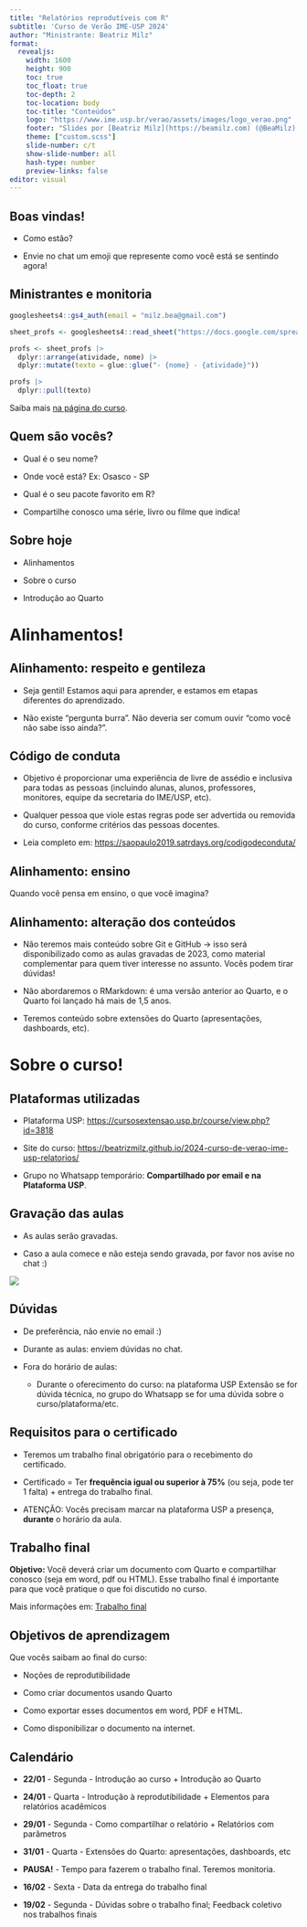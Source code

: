```yaml
---
title: "Relatórios reprodutíveis com R"
subtitle: 'Curso de Verão IME-USP 2024' 
author: "Ministrante: Beatriz Milz"
format: 
  revealjs:
    width: 1600
    height: 900  
    toc: true
    toc_float: true
    toc-depth: 2
    toc-location: body
    toc-title: "Conteúdos"
    logo: "https://www.ime.usp.br/verao/assets/images/logo_verao.png" 
    footer: "Slides por [Beatriz Milz](https://beamilz.com) (@BeaMilz), feito com  [Quarto](https://quarto.org/docs/presentations/revealjs/index.html). Código disponível no [GitHub](https://beatrizmilz.github.io/2024-curso-de-verao-ime-usp-relatorios/)."
    theme: ["custom.scss"]
    slide-number: c/t
    show-slide-number: all
    hash-type: number
    preview-links: false    
editor: visual
---
```


## Boas vindas!

-   Como estão?

-   Envie no chat um emoji que represente como você está se sentindo agora!

## Ministrantes e monitoria

```r
googlesheets4::gs4_auth(email = "milz.bea@gmail.com")

sheet_profs <- googlesheets4::read_sheet("https://docs.google.com/spreadsheets/d/127pSSmT7o6zTjg9wslajkklXiXgb2lXAWwHcatZEYbU/", sheet = "info-profs")

profs <- sheet_profs |> 
  dplyr::arrange(atividade, nome) |> 
  dplyr::mutate(texto = glue::glue("- {nome} - {atividade}"))

profs |>
  dplyr::pull(texto)

```

Saiba mais [na página do curso](https://beatrizmilz.github.io/2024-curso-de-verao-ime-usp-relatorios/profs.html).

## Quem são vocês?

-   Qual é o seu nome?

-   Onde você está? Ex: Osasco - SP

-   Qual é o seu pacote favorito em R?

-   Compartilhe conosco uma série, livro ou filme que indica!

## Sobre hoje

-   Alinhamentos

-   Sobre o curso

-   Introdução ao Quarto

# Alinhamentos!

## Alinhamento: respeito e gentileza

-   Seja gentil! Estamos aqui para aprender, e estamos em etapas diferentes do aprendizado.

-   Não existe "pergunta burra". Não deveria ser comum ouvir "como você não sabe isso ainda?".

## Código de conduta

-   Objetivo é proporcionar uma experiência de livre de assédio e inclusiva para todas as pessoas (incluindo alunas, alunos, professores, monitores, equipe da secretaria do IME/USP, etc).

-   Qualquer pessoa que viole estas regras pode ser advertida ou removida do curso, conforme critérios das pessoas docentes.

-   Leia completo em: <https://saopaulo2019.satrdays.org/codigodeconduta/>

## Alinhamento: ensino

Quando você pensa em ensino, o que você imagina?

## Alinhamento: alteração dos conteúdos

-   Não teremos mais conteúdo sobre Git e GitHub -\> isso será disponibilizado como as aulas gravadas de 2023, como material complementar para quem tiver interesse no assunto. Vocês podem tirar dúvidas!

-   Não abordaremos o RMarkdown: é uma versão anterior ao Quarto, e o Quarto foi lançado há mais de 1,5 anos.

-   Teremos conteúdo sobre extensões do Quarto (apresentações, dashboards, etc).

# Sobre o curso!

## Plataformas utilizadas

-   Plataforma USP: <https://cursosextensao.usp.br/course/view.php?id=3818>

-   Site do curso: <https://beatrizmilz.github.io/2024-curso-de-verao-ime-usp-relatorios/>

-   Grupo no Whatsapp temporário: **Compartilhado por email e na Plataforma USP**.

## Gravação das aulas

-   As aulas serão gravadas.

-   Caso a aula comece e não esteja sendo gravada, por favor nos avise no chat :)

![](images/paste-66D271C4.png){fig-align="center"}

## Dúvidas

-   De preferência, não envie no email :)

-   Durante as aulas: enviem dúvidas no chat.

-   Fora do horário de aulas:

    -   Durante o oferecimento do curso: na plataforma USP Extensão se for dúvida técnica, no grupo do Whatsapp se for uma dúvida sobre o curso/plataforma/etc.

## Requisitos para o certificado

-   Teremos um trabalho final obrigatório para o recebimento do certificado.

-   Certificado = Ter **frequência igual ou superior à 75%** (ou seja, pode ter 1 falta) + entrega do trabalho final.

-   ATENÇÃO: Vocês precisam marcar na plataforma USP a presença, **durante** o horário da aula.

## Trabalho final

**Objetivo:** Você deverá criar um documento com Quarto e compartilhar conosco (seja em word, pdf ou HTML). Esse trabalho final é importante para que você pratique o que foi discutido no curso.

Mais informações em: [Trabalho final](https://beatrizmilz.github.io/2024-curso-de-verao-ime-usp-relatorios/trabalho_final.html)

## Objetivos de aprendizagem

Que vocês saibam ao final do curso:

-   Noções de reprodutibilidade

-   Como criar documentos usando Quarto

-   Como exportar esses documentos em word, PDF e HTML.

-   Como disponibilizar o documento na internet.

## Calendário

-   **22/01** - Segunda - Introdução ao curso + Introdução ao Quarto

-   **24/01** - Quarta - Introdução à reprodutibilidade + Elementos para relatórios acadêmicos

-   **29/01** - Segunda - Como compartilhar o relatório + Relatórios com parâmetros

-   **31/01** - Quarta - Extensões do Quarto: apresentações, dashboards, etc

-   **PAUSA!** - Tempo para fazerem o trabalho final. Teremos monitoria.

-   **16/02** - Sexta - Data da entrega do trabalho final

-   **19/02** - Segunda - Dúvidas sobre o trabalho final; Feedback coletivo nos trabalhos finais
